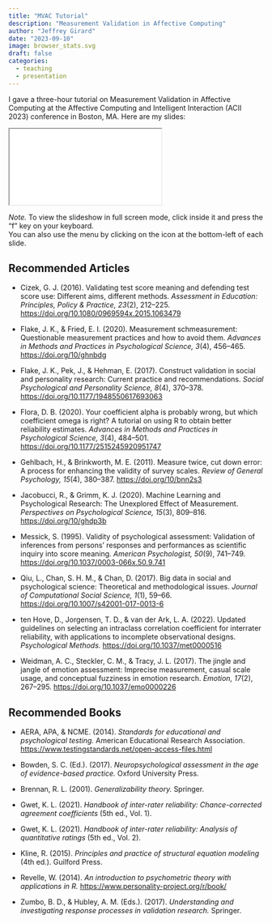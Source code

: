 ```yaml
---
title: "MVAC Tutorial"
description: "Measurement Validation in Affective Computing"
author: "Jeffrey Girard"
date: "2023-09-10"
image: browser_stats.svg
draft: false
categories:
  - teaching
  - presentation
---
```


I gave a three-hour tutorial on Measurement Validation in Affective Computing at the Affective Computing and Intelligent Interaction (ACII 2023) conference in Boston, MA. Here are my slides:

<iframe class="slide-deck" src="./Presentation.html" title="Presentation Slides">
</iframe>

*Note.* To view the slideshow in full screen mode, click inside it and press the "f" key on your keyboard.<br />
You can also use the menu by clicking on the icon at the bottom-left of each slide.

## Recommended Articles

- Cizek, G. J. (2016). Validating test score meaning and defending test score use: Different aims, different methods. *Assessment in Education: Principles, Policy & Practice, 23*(2), 212–225. <https://doi.org/10.1080/0969594x.2015.1063479>

- Flake, J. K., & Fried, E. I. (2020). Measurement schmeasurement: Questionable measurement practices and how to avoid them. *Advances in Methods and Practices in Psychological Science, 3*(4), 456–465. <https://doi.org/10/ghnbdg>

- Flake, J. K., Pek, J., & Hehman, E. (2017). Construct validation in social and personality research: Current practice and recommendations. *Social Psychological and Personality Science, 8*(4), 370–378. <https://doi.org/10.1177/1948550617693063>

- Flora, D. B. (2020). Your coefficient alpha is probably wrong, but which coefficient omega is right? A tutorial on using R to obtain better reliability estimates. *Advances in Methods and Practices in Psychological Science, 3*(4), 484–501. <https://doi.org/10.1177/2515245920951747>

- Gehlbach, H., & Brinkworth, M. E. (2011). Measure twice, cut down error: A process for enhancing the validity of survey scales. *Review of General Psychology, 15*(4), 380–387. <https://doi.org/10/bnn2s3>

- Jacobucci, R., & Grimm, K. J. (2020). Machine Learning and Psychological Research: The Unexplored Effect of Measurement. *Perspectives on Psychological Science, 15*(3), 809–816. <https://doi.org/10/ghdp3b>

- Messick, S. (1995). Validity of psychological assessment: Validation of inferences from persons’ responses and performances as scientific inquiry into score meaning. *American Psychologist, 50*(9), 741–749. <https://doi.org/10.1037/0003-066x.50.9.741>

- Qiu, L., Chan, S. H. M., & Chan, D. (2017). Big data in social and psychological science: Theoretical and methodological issues. *Journal of Computational Social Science, 1*(1), 59–66. <https://doi.org/10.1007/s42001-017-0013-6>

- ten Hove, D., Jorgensen, T. D., & van der Ark, L. A. (2022). Updated guidelines on selecting an intraclass correlation coefficient for interrater reliability, with applications to incomplete observational designs. *Psychological Methods.* <https://doi.org/10.1037/met0000516>

- Weidman, A. C., Steckler, C. M., & Tracy, J. L. (2017). The jingle and jangle of emotion assessment: Imprecise measurement, casual scale usage, and conceptual fuzziness in emotion research. *Emotion, 17*(2), 267–295. <https://doi.org/10.1037/emo0000226>

## Recommended Books

- AERA, APA, & NCME. (2014). *Standards for educational and psychological testing.* American Educational Research Association. <https://www.testingstandards.net/open-access-files.html>

- Bowden, S. C. (Ed.). (2017). *Neuropsychological assessment in the age of evidence-based practice.* Oxford University Press.

- Brennan, R. L. (2001). *Generalizability theory.* Springer.

- Gwet, K. L. (2021). *Handbook of inter-rater reliability: Chance-corrected agreement coefficients* (5th ed., Vol. 1).

- Gwet, K. L. (2021). *Handbook of inter-rater reliability: Analysis of quantitative ratings* (5th ed., Vol. 2).

- Kline, R. (2015). *Principles and practice of structural equation modeling* (4th ed.). Guilford Press.

- Revelle, W. (2014). *An introduction to psychometric theory with applications in R.* <https://www.personality-project.org/r/book/>

- Zumbo, B. D., & Hubley, A. M. (Eds.). (2017). *Understanding and investigating response processes in validation research.* Springer.
